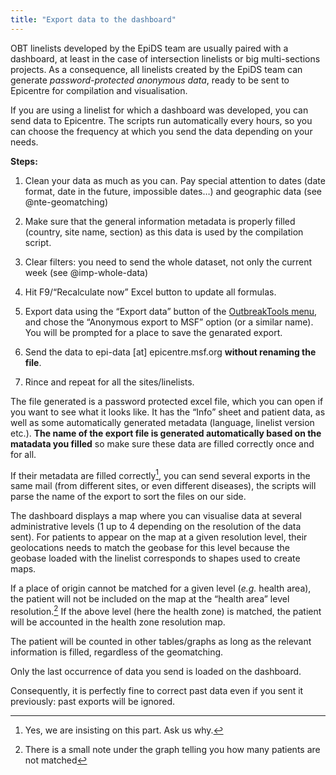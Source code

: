 ```yaml
---
title: "Export data to the dashboard"
---
```



OBT linelists developed by the EpiDS team are usually paired with a dashboard, at least in the case of intersection linelists or big multi-sections projects. As a consequence, all linelists created by the EpiDS team can generate *password-protected anonymous data*, ready to be sent to Epicentre for compilation and visualisation.

If you are using a linelist for which a dashboard was developed, you can send data to Epicentre. The scripts run automatically every hours, so you can choose the frequency at which you send the data depending on your needs.

**Steps:**

1.	Clean your data as much as you can. Pay special attention to dates (date format, date in the future, impossible dates...) and geographic data (see @nte-geomatching)

2.	Make sure that the general information metadata is properly filled (country, site name, section) as this data is used by the compilation script.

3. Clear filters: you need to send the whole dataset, not only the current week  (see @imp-whole-data) 

4. Hit F9/"Recalculate now" Excel button to update all formulas.

5. Export data using the "Export data" button of the [OutbreakTools menu](../reference/ribbons.qmd#sec-export-data), and chose the “Anonymous export to MSF” option (or a similar name). You will be prompted for a place to save the genarated export.

6. Send the data to epi-data [at] epicentre.msf.org **without renaming the file**.

7. Rince and repeat for all the sites/linelists.

The file generated is a password protected excel file, which you can open if you want to see what it looks like. It has the "Info" sheet and patient data, as well as some automatically generated metadata (language, linelist version etc.). **The name of the export file is generated automatically based on the matadata you filled** so make sure these data are filled correctly once and for all.

If their metadata are filled correctly^[Yes, we are insisting on this part. Ask us why.], you can send several exports in the same mail (from different sites, or even different diseases), the scripts will parse the name of the export to sort the files on our side.


::: {#nte-geomatching .callout-note title="Geodata matching"}
The dashboard displays a map where you can visualise data at several administrative levels (1 up to 4 depending on the resolution of the data sent). For patients to appear on the map at a given resolution level, their geolocations needs to match the geobase for this level because the geobase loaded with the linelist corresponds to shapes used to create maps. 

If a place of origin cannot be matched for a given level (*e.g.* health area), the patient will not be included on the map at the "health area" level resolution.^[There is a small note under the graph telling you how many patients are not matched] If the above level (here the health zone) is matched, the patient will be accounted in the health zone resolution map. 

The patient will be counted in other tables/graphs as long as the relevant information is filled, regardless of the geomatching.
:::


:::{.callout-important #imp-whole-data}
Only the last occurrence of data you send is loaded on the dashboard.

Consequently, it is perfectly fine to correct past data even if you sent it previously: past exports will be ignored.
:::